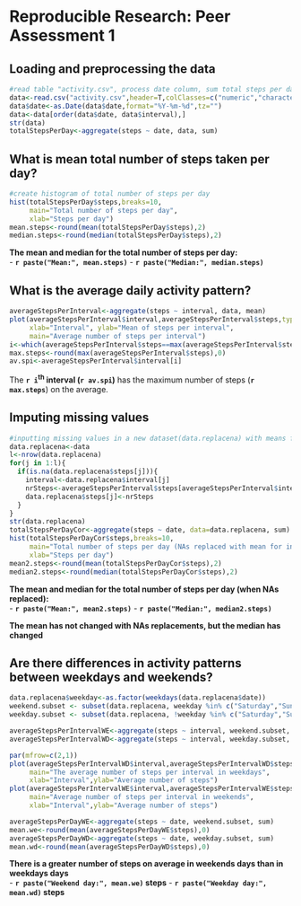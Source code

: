 # Reproducible Research: Peer Assessment 1


## Loading and preprocessing the data
```r
#read table "activity.csv", process date column, sum total steps per day
data<-read.csv("activity.csv",header=T,colClasses=c("numeric","character","numeric"))
data$date<-as.Date(data$date,format="%Y-%m-%d",tz="")
data<-data[order(data$date, data$interval),]
str(data)
totalStepsPerDay<-aggregate(steps ~ date, data, sum)
```

## What is mean total number of steps taken per day?

```r
#create histogram of total number of steps per day
hist(totalStepsPerDay$steps,breaks=10,
     main="Total number of steps per day",
     xlab="Steps per day")
mean.steps<-round(mean(totalStepsPerDay$steps),2)
median.steps<-round(median(totalStepsPerDay$steps),2)
```
**The mean and median for the total number of steps per day:**  
- **`r paste("Mean:", mean.steps)`**
- **`r paste("Median:", median.steps)`**

## What is the average daily activity pattern?
```r
averageStepsPerInterval<-aggregate(steps ~ interval, data, mean)
plot(averageStepsPerInterval$interval,averageStepsPerInterval$steps,type="l",
     xlab="Interval", ylab="Mean of steps per interval",
     main="Average number of steps per interval")
i<-which(averageStepsPerInterval$steps==max(averageStepsPerInterval$steps))
max.steps<-round(max(averageStepsPerInterval$steps),0)
av.spi<-averageStepsPerInterval$interval[i]
```
The **`r i`<sup>th</sup> interval (`r av.spi`)** has the maximum number of steps (**`r max.steps`**) on the average.

## Imputing missing values
```r
#inputting missing values in a new dataset(data.replacena) with means for interval
data.replacena<-data
l<-nrow(data.replacena)
for(j in 1:l){
  if(is.na(data.replacena$steps[j])){
    interval<-data.replacena$interval[j]
    nrSteps<-averageStepsPerInterval$steps[averageStepsPerInterval$interval==interval]
    data.replacena$steps[j]<-nrSteps
  }
}
str(data.replacena)
totalStepsPerDayCor<-aggregate(steps ~ date, data=data.replacena, sum)
hist(totalStepsPerDayCor$steps,breaks=10,
     main="Total number of steps per day (NAs replaced with mean for interval)",
     xlab="Steps per day")
mean2.steps<-round(mean(totalStepsPerDayCor$steps),2)
median2.steps<-round(median(totalStepsPerDayCor$steps),2)
```
**The mean and median for the total number of steps per day (when NAs replaced):**  
- **`r paste("Mean:", mean2.steps)`**
- **`r paste("Median:", median2.steps)`**  

**The mean has not changed with NAs replacements, but the median has changed** 

## Are there differences in activity patterns between weekdays and weekends?
```r
data.replacena$weekday<-as.factor(weekdays(data.replacena$date))
weekend.subset <- subset(data.replacena, weekday %in% c("Saturday","Sunday"))
weekday.subset <- subset(data.replacena, !weekday %in% c("Saturday","Sunday"))

averageStepsPerIntervalWE<-aggregate(steps ~ interval, weekend.subset, mean)
averageStepsPerIntervalWD<-aggregate(steps ~ interval, weekday.subset, mean)

par(mfrow=c(2,1))
plot(averageStepsPerIntervalWD$interval,averageStepsPerIntervalWD$steps,type="l",
     main="The average number of steps per interval in weekdays",
     xlab="Interval",ylab="Average number of steps")
plot(averageStepsPerIntervalWE$interval,averageStepsPerIntervalWE$steps,type="l",
     main="Average number of steps per interval in weekends",
     xlab="Interval",ylab="Average number of steps")

averageStepsPerDayWE<-aggregate(steps ~ date, weekend.subset, sum)
mean.we<-round(mean(averageStepsPerDayWE$steps),0)
averageStepsPerDayWD<-aggregate(steps ~ date, weekday.subset, sum)
mean.wd<-round(mean(averageStepsPerDayWD$steps),0)
```
**There is a greater number of steps on average in weekends days than in weekdays days**  
- **`r paste("Weekend day:", mean.we)` steps**
- **`r paste("Weekday day:", mean.wd)` steps**